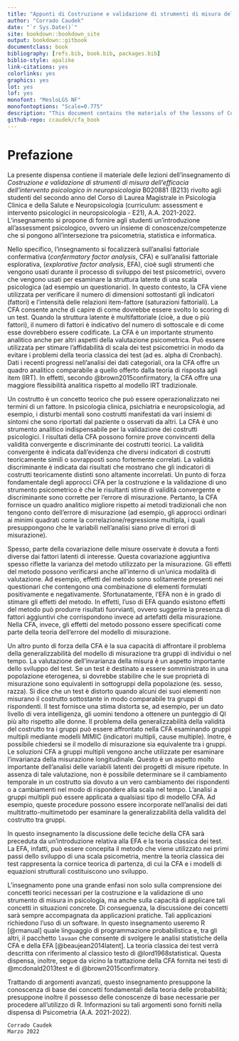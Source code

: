 ```yaml
--- 
title: "Appunti di Costruzione e validazione di strumenti di misura dell'efficacia dell'intervento psicologico in neuropsicologia -- B020881 (B213)"
author: "Corrado Caudek"
date: "`r Sys.Date()`"
site: bookdown::bookdown_site
output: bookdown::gitbook
documentclass: book
bibliography: [refs.bib, book.bib, packages.bib]
biblio-style: apalike
link-citations: yes
colorlinks: yes
graphics: yes
lot: yes
lof: yes
monofont: "MesloLGS NF"
monofontoptions: "Scale=0.775"
description: "This document contains the materials of the lessons of Costruzione e validazione di strumenti di misura dell'efficacia dell'intervento psicologico in neuropsicologia -- B020881 (B213) (2021/2022) aimed at students of the second year of the Degree Course Laurea Magistrale in Psicologia (LM-51) of the University of Florence, Italy."
github-repo: ccaudek/cfa_book
---
```


# Prefazione {-}

La presente dispensa contiene il materiale delle lezioni dell'insegnamento di _Costruzione e validazione di strumenti di misura dell'efficacia dell'intervento psicologico in neuropsicologia_ B020881 (B213) rivolto agli studenti del secondo anno del Corso di Laurea Magistrale in Psicologia Clinica e della Salute e Neuropsicologia (curriculum: assessment e intervento psicologici in neuropsicologia - E21), A.A. 2021-2022. L'insegnamento si propone di fornire agli studenti un'introduzione all'assessment psicologico, ovvero un insieme di  conoscenze/competenze che si pongono all'intersezione tra psicometria, statistica e informatica.

Nello specifico, l'insegnamento si focalizzerà sull'analisi fattoriale  confermativa (*confermatory factor analysis*, CFA) e sull'analisi fattoriale esplorativa, (_explorative factor analysis_, EFA), cioè sugli strumenti che vengono usati durante il processo di sviluppo dei test psicometrici, ovvero che vengono usati per esaminare la struttura latente di una scala psicologica (ad esempio un questionario). In questo contesto, la CFA viene utilizzata per verificare il numero di dimensioni sottostanti gli indicatori (fattori) e l'intensità delle relazioni item-fattore (saturazioni fattoriali). La CFA consente anche di capire di come dovrebbe essere svolto lo scoring di un test. Quando la struttura latente è multifattoriale (cioè, a due o più fattori), il numero di fattori è indicativo del numero di sottoscale e di come esse dovrebbero essere codificate. La CFA è un importante strumento analitico anche per altri aspetti della valutazione psicometrica. Può essere utilizzata per stimare l'affidabilità di scala dei test psicometrici in modo da evitare i problemi della teoria classica dei test (ad es. alpha di Cronbach). Dati i recenti progressi nell'analisi dei dati categoriali, ora la CFA offre un quadro analitico comparabile a quello offerto dalla teoria di risposta agli item (IRT). In effetti, secondo @brown2015confirmatory, la CFA offre una maggiore flessibilità analitica rispetto al modello IRT tradizionale. 

Un costrutto è un concetto teorico che può essere operazionalizzato nei termini di un fattore. In psicologia clinica, psichiatria e neuropsicologia, ad esempio, i disturbi mentali sono costrutti manifestati da vari insiemi di sintomi che sono riportati dal paziente o osservati da altri. La CFA è uno strumento analitico indispensabile per la validazione dei costrutti psicologici. I risultati della CFA possono fornire prove convincenti della validità convergente e discriminante dei costrutti teorici. La validità convergente è indicata dall'evidenza che diversi indicatori di costrutti teoricamente simili o sovrapposti sono fortemente correlati. La validità discriminante è indicata dai risultati che mostrano che gli indicatori di costrutti teoricamente distinti  sono altamente incorrelati. Un punto di forza fondamentale degli approcci CFA per la costruzione e la validazione di uno strumento psicometrico è che le risultanti stime di validità convergente e discriminante sono corrette per l'errore di misurazione. Pertanto, la CFA fornisce un quadro analitico migliore rispetto ai metodi tradizionali che non tengono conto dell'errore di misurazione (ad esempio, gli approcci ordinari ai minimi quadrati come la correlazione/regressione multipla, i quali presuppongono che le variabili nell'analisi siano prive di errori di misurazione).

Spesso, parte della covariazione delle misure osservate è dovuta a fonti diverse dai fattori latenti di interesse. Questa covariazione aggiuntiva spesso riflette la varianza del metodo utilizzato per la misurazione. Gli effetti del metodo possono verificarsi anche all'interno di un'unica modalità di valutazione. Ad esempio, effetti del metodo sono solitamente presenti nei questionari che contengono una combinazione di elementi formulati positivamente e negativamente. Sfortunatamente, l'EFA non è in grado di stimare gli effetti del metodo. In effetti, l'uso di EFA quando esistono effetti del metodo può produrre risultati fuorvianti, ovvero suggerire la presenza di fattori aggiuntivi che corrispondono invece ad artefatti della misurazione. Nella CFA, invece, gli effetti del metodo possono essere specificati come parte della teoria dell'errore del modello di misurazione.

Un altro punto di forza della CFA è la sua capacità di affrontare il problema della generalizzabilità del modello di misurazione tra gruppi di individui o nel tempo. La valutazione dell'invarianza della misura è un aspetto importante dello sviluppo del test. Se un test è destinato a essere somministrato in una popolazione eterogenea, si dovrebbe stabilire che le sue proprietà di misurazione sono equivalenti in sottogruppi della popolazione (es. sesso, razza). Si dice che un test è distorto quando alcuni dei suoi elementi non misurano il costrutto sottostante in modo comparabile tra gruppi di rispondenti. Il test fornisce una stima distorta se, ad esempio, per un dato livello di vera intelligenza, gli uomini tendono a ottenere un punteggio di QI più alto rispetto alle donne. Il problema della generalizzabilità della validità del costrutto tra i gruppi può essere affrontato nella CFA esaminando gruppi multipli mediante modelli MIMIC (indicatori multipli, cause multiple). Inotre, è possibile chiedersi se il modello di misurazione sia equivalente tra i gruppi. Le soluzioni CFA a gruppi multipli vengono anche utilizzate per esaminare l'invarianza della misurazione longitudinale. Questo è un aspetto molto importante dell'analisi delle variabili latenti dei progetti di misure ripetute. In assenza di tale valutazione, non è possibile determinare se il cambiamento temporale in un costrutto sia dovuto a un vero cambiamento dei rispondenti o a cambiamenti nel modo di rispondere alla scala nel tempo. L'analisi a gruppi multipli può essere applicata a qualsiasi tipo di modello CFA. Ad esempio, queste procedure possono essere incorporate nell'analisi dei dati multitratto-multimetodo per esaminare la generalizzabilità della validità del costrutto tra gruppi.

In questo insegnamento la discussione delle teciche della CFA sarà preceduta da un'introduzione relativa alla EFA e la teoria classica dei test. La EFA, infatti, può essere concepita il metodo che viene utilizzato nei primi passi dello sviluppo di una scala psicometria, mentre la teoria classica dei test rappresenta la cornice teorica di partenza, di cui la CFA e i modelli di equazioni strutturali costituiscono uno sviluppo.

L'insegnamento pone una grande enfasi non solo sulla comprensione dei concetti teorici necessari per la costruzione e la validazione di uno strumento di misura in psicologia, ma anche sulla capacità di applicare tali concetti in situazioni concrete. Di conseguenza, la discussione dei concetti sarà sempre accompagnata da applicazioni pratiche. Tali applicazioni richiedono l'uso di un software. In questo insegnamento useremo $\textsf{R}$ [@rmanual] quale linguaggio di programmazione probabilistica e, tra gli altri, il pacchetto `lavaan` che consente di svolgere le analisi statistiche della CFA e della EFA [@beaujean2014latent]. La teoria classica dei test verrà descritta con riferimento al classico testo di @lord1968statistical. Questa dispensa, inoltre, segue da vicino la trattazione della CFA fornita nei testi di @mcdonald2013test e di @brown2015confirmatory.

Trattando di argomenti avanzati, questo insegnamento presuppone la conoscenza di base dei concetti fondamentali della teoria delle probabilità; presuppone inoltre il possesso delle conoscenze di base necessarie per procedere all'utilizzo di $\textsf{R}$. Informazioni su tali argomenti sono forniti nella dispensa di Psicometria (A.A. 2021-2022).

```block2
Corrado Caudek  
Marzo 2022
```



